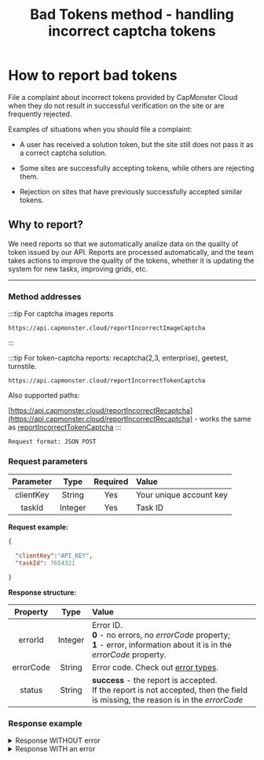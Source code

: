 ﻿---
sidebar_position: 8
sidebar_label: How to report bad tokens
title: "Bad Tokens method - handling incorrect captcha tokens"
description: "File a complaint about incorrect tokens provided by CapMonster Cloud when they do not result in successful verification on the site or are frequently rejected."
---


<ArticleHead slug="api/bad-tokens" />

# How to report bad tokens

File a complaint about incorrect tokens provided by CapMonster Cloud when they do not result in successful verification on the site or are frequently rejected.

Examples of situations when you should file a complaint:

- A user has received a solution token, but the site still does not pass it as a correct captcha solution.

- Some sites are successfully accepting tokens, while others are rejecting them.

- Rejection on sites that have previously successfully accepted similar tokens.


## Why to report?

We need reports so that we automatically analize data on the quality of token issued by our API. Reports are processed automatically, and the team takes actions to improve the quality of the tokens, whether it is updating the system for new tasks, improving grids, etc.

---

### Method addresses


:::tip For captcha images reports
```http
https://api.capmonster.cloud/reportIncorrectImageCaptcha
```
:::


:::tip For token-captcha reports: recaptcha(2,3, enterprise), geetest, turnstile.
```http
https://api.capmonster.cloud/reportIncorrectTokenCaptcha
```

Also supported paths:

[https://api.capmonster.cloud/reportIncorrectRecaptcha](https://api.capmonster.cloud/reportIncorrectRecaptcha) - works the same as [reportIncorrectTokenCaptcha](https://api.capmonster.cloud/reportIncorrectTokenCaptcha)
:::



`Request format: JSON POST`

### Request parameters

| **Parameter** | **Type** | **Required** |                      **Value**                      |
| :------------------------: | :--------------: | :--------------------------------: | :------------------------------------------------------------------ |
|         clientKey         |      String      |                Yes                | Your unique account key |
|           taskId           |     Integer     |                Yes                |              Task ID              |

**Request example:**

```json
{

  "clientKey":"API_KEY",
  "taskId": 7654321

}
```

**Response structure:**

| **Property** | **Type** |                                                                                                                 **Value**                                                                                                                 |
| :------------------------: | :--------------: | :--------------------------------------------------------------------------------------------------------------------------------------------------------------------------------------------------------------------------------------------------------- |
|          errorId          |     Integer     | Error ID.<br />**0** - no errors, no *errorCode* property;<br />**1** - error, information about it is in the *errorCode* property. |
|         errorCode         |      String      |                                                                  Error code. Check out [error types](./api-errors.mdx).                                                                  |
|           status           |      String      |                                           **success** - the report is accepted.<br />If the report is not accepted, then the field is missing, the reason is in the *errorCode*                           |

### Response example

<details>
  <summary>
    Response WITHOUT error
  </summary>

```json
{
  "errorId": 0,
  "status": "success"
}
```

</details>

<details>
  <summary>
    Response WITH an error
  </summary>

```json
{
  "errorId": 1,
  "errorCode": "ERROR_KEY_DOES_NOT_EXIST"
}
```

</details>
